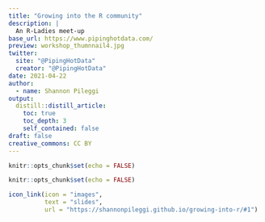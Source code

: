 ```yaml
---
title: "Growing into the R community"
description: |
  An R-Ladies meet-up
base_url: https://www.pipinghotdata.com/
preview: workshop_thumnnail4.jpg
twitter:
  site: "@PipingHotData"
  creator: "@PipingHotData"
date: 2021-04-22
author:
  - name: Shannon Pileggi
output:
  distill::distill_article:
    toc: true
    toc_depth: 3
    self_contained: false
draft: false
creative_commons: CC BY
---
```



```r
knitr::opts_chunk$set(echo = FALSE)
```

```r
knitr::opts_chunk$set(echo = FALSE)
```

```r
icon_link(icon = "images",
          text = "slides",
          url = "https://shannonpileggi.github.io/growing-into-r/#1")
```